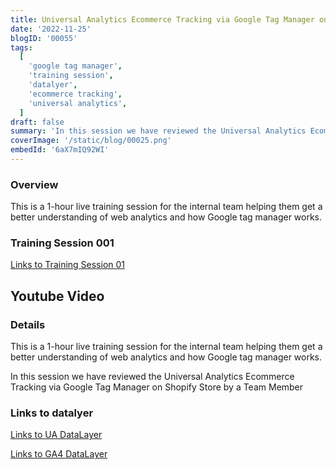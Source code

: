 ```yaml
---
title: Universal Analytics Ecommerce Tracking via Google Tag Manager on Shopify Store- Training Session 002
date: '2022-11-25'
blogID: '00055'
tags:
  [
    'google tag manager',
    'training session',
    'datalyer',
    'ecommerce tracking',
    'universal analytics',
  ]
draft: false
summary: 'In this session we have reviewed the Universal Analytics Ecommerce Tracking via Google Tag Manager on Shopify Store by a Team Member'
coverImage: '/static/blog/00025.png'
embedId: '6aX7mIQ92WI'
---
```



<TOCInline toc={props.toc} exclude="Overview" toHeading={3} />

### Overview

This is a 1-hour live training session for the internal team helping them get a better understanding of web analytics and how Google tag manager works.

### Training Session 001

[Links to Training Session 01](https://www.youtube.com/watch?v=W0ZgVnIGNW4&t=4947s&ab_channel=ShahzadaAliHassan)

## Youtube Video

<YoutubeEmbed embedId="6aX7mIQ92WI" />

### Details

This is a 1-hour live training session for the internal team helping them get a better understanding of web analytics and how Google tag manager works.

In this session we have reviewed the Universal Analytics Ecommerce Tracking via Google Tag Manager on Shopify Store by a Team Member

### Links to datalyer

[Links to UA DataLayer](https://developers.google.com/analytics/devguides/collection/ua/gtm/enhanced-ecommerce)

[Links to GA4 DataLayer](https://developers.google.com/analytics/devguides/collection/ga4/ecommerce?client_type=gtm)
